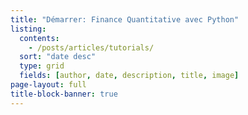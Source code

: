 ```yaml
---
title: "Démarrer: Finance Quantitative avec Python"
listing:
  contents: 
    - /posts/articles/tutorials/
  sort: "date desc"
  type: grid
  fields: [author, date, description, title, image]
page-layout: full
title-block-banner: true
---
```



